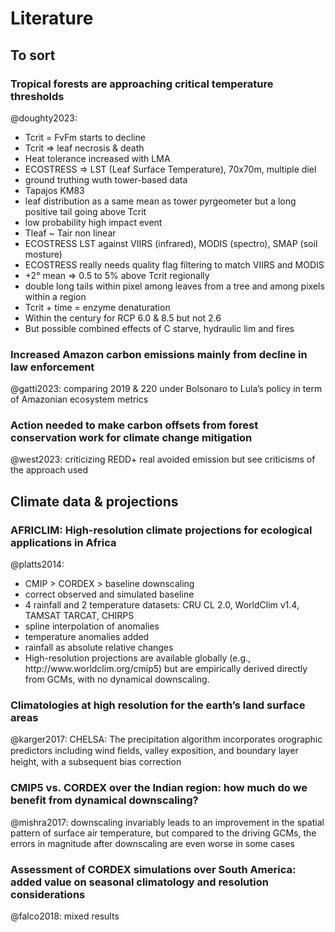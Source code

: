 # Literature {.unnumbered}

## To sort

### Tropical forests are approaching critical temperature thresholds

@doughty2023:

-   Tcrit = FvFm starts to decline
-   Tcrit =\> leaf necrosis & death
-   Heat tolerance increased with LMA
-   ECOSTRESS =\> LST (Leaf Surface Temperature), 70x70m, multiple diel
-   ground truthing wuth tower-based data
-   Tapajos KM83
-   leaf distribution as a same mean as tower pyrgeometer but a long positive tail going above Tcrit
-   low probability high impact event
-   Tleaf \~ Tair non linear
-   ECOSTRESS LST against VIIRS (infrared), MODIS (spectro), SMAP (soil mosture)
-   ECOSTRESS really needs quality flag filtering to match VIIRS and MODIS
-   +2° mean =\> 0.5 to 5% above Tcrit regionally
-   double long tails within pixel among leaves from a tree and among pixels within a region
-   Tcrit + time = enzyme denaturation
-   Within the century for RCP 6.0 & 8.5 but not 2.6
-   But possible combined effects of C starve, hydraulic lim and fires

### Increased Amazon carbon emissions mainly from decline in law enforcement

@gatti2023: comparing 2019 & 220 under Bolsonaro to Lula's policy in term of Amazonian ecosystem metrics

### Action needed to make carbon offsets from forest conservation work for climate change mitigation

@west2023: criticizing REDD+ real avoided emission but see criticisms of the approach used

## Climate data & projections

### AFRICLIM: High-resolution climate projections for ecological applications in Africa

@platts2014:

-   CMIP \> CORDEX \> baseline downscaling
-   correct observed and simulated baseline
-   4 rainfall and 2 temperature datasets: CRU CL 2.0, WorldClim v1.4, TAMSAT TARCAT, CHIRPS
-   spline interpolation of anomalies
-   temperature anomalies added
-   rainfall as absolute relative changes
-   High-resolution projections are available globally (e.g., http://www.worldclim.org/cmip5) but are empirically derived directly from GCMs, with no dynamical downscaling.

### Climatologies at high resolution for the earth's land surface areas

@karger2017: CHELSA: The precipitation algorithm incorporates orographic predictors including wind ﬁelds, valley exposition, and boundary layer height, with a subsequent bias correction

### CMIP5 vs. CORDEX over the Indian region: how much do we benefit from dynamical downscaling?

@mishra2017: downscaling invariably leads to an improvement in the spatial pattern of surface air temperature, but compared to the driving GCMs, the errors in magnitude after downscaling are even worse in some cases

### Assessment of CORDEX simulations over South America: added value on seasonal climatology and resolution considerations

@falco2018: mixed results
